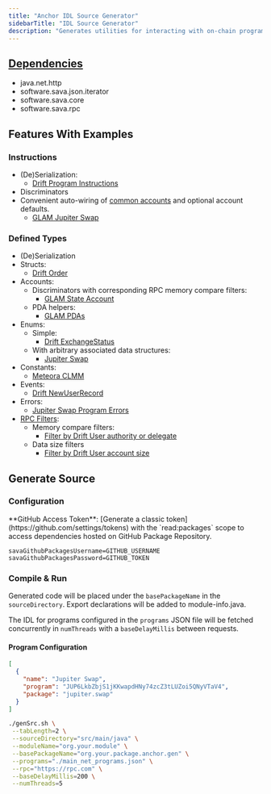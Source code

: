 ```yaml
---
title: "Anchor IDL Source Generator"
sidebarTitle: "IDL Source Generator"
description: "Generates utilities for interacting with on-chain programs and accounts."
---
```


<Card title="GitHub Repository" icon="github" horizontal={true} href="https://github.com/sava-software/anchor-src-gen" />

## [Dependencies](https://github.com/sava-software/anchor-src-gen/blob/main/anchor-src-gen/src/main/java/module-info.java)

- java.net.http
- software.sava.json.iterator
- software.sava.core
- software.sava.rpc

## Features With Examples

### Instructions

- (De)Serialization:
  - [Drift Program Instructions](https://github.com/sava-software/anchor-programs/blob/main/anchor-programs/src/main/java/software/sava/anchor/programs/drift/anchor/DriftProgram.java)
- Discriminators
- Convenient auto-wiring
  of [common accounts](https://github.com/sava-software/sava/blob/main/sava-core/src/main/java/software/sava/core/accounts/SolanaAccounts.java)
  and optional account defaults.
  - [GLAM Jupiter Swap](https://github.com/sava-software/anchor-programs/blob/dea67bfe3a53a51db73edc842ef14400b0ae0030/anchor-programs/src/main/java/software/sava/anchor/programs/glam/anchor/GlamProtocolProgram.java#L1870)

### Defined Types

- (De)Serialization
- Structs:
  - [Drift Order](https://github.com/sava-software/anchor-programs/blob/main/anchor-programs/src/main/java/software/sava/anchor/programs/drift/anchor/types/Order.java)
- Accounts:
  * Discriminators with corresponding RPC memory compare filters:
    * [GLAM State Account](https://github.com/sava-software/anchor-programs/blob/dea67bfe3a53a51db73edc842ef14400b0ae0030/anchor-programs/src/main/java/software/sava/anchor/programs/glam/anchor/types/StateAccount.java#L37)
  * PDA helpers:
    * [GLAM PDAs](https://github.com/sava-software/anchor-programs/blob/main/anchor-programs/src/main/java/software/sava/anchor/programs/glam/anchor/GlamProtocolPDAs.java)
- Enums:
  * Simple:
    * [Drift ExchangeStatus](https://github.com/sava-software/anchor-programs/blob/main/anchor-programs/src/main/java/software/sava/anchor/programs/drift/anchor/types/ExchangeStatus.java)
  * With arbitrary associated data structures:
    * [Jupiter Swap](https://github.com/sava-software/anchor-programs/blob/main/anchor-programs/src/main/java/software/sava/anchor/programs/jupiter/swap/anchor/types/Swap.java)
- Constants:
  * [Meteora CLMM](https://github.com/sava-software/anchor-programs/blob/main/anchor-programs/src/main/java/software/sava/anchor/programs/meteora/dlmm/anchor/LbClmmConstants.java)
- Events:
  * [Drift NewUserRecord](https://github.com/sava-software/anchor-programs/blob/main/anchor-programs/src/main/java/software/sava/anchor/programs/drift/anchor/types/NewUserRecord.java)
- Errors:
  * [Jupiter Swap Program Errors](https://github.com/sava-software/anchor-programs/blob/main/anchor-programs/src/main/java/software/sava/anchor/programs/jupiter/swap/anchor/JupiterError.java)
- [RPC Filters](https://solana.com/docs/rpc#filter-criteria):
  - Memory compare filters:
    - [Filter by Drift User authority or delegate](https://github.com/sava-software/anchor-programs/blob/dea67bfe3a53a51db73edc842ef14400b0ae0030/anchor-programs/src/main/java/software/sava/anchor/programs/drift/anchor/types/User.java#L124)
  - Data size filters
    * [Filter by Drift User account size](https://github.com/sava-software/anchor-programs/blob/dea67bfe3a53a51db73edc842ef14400b0ae0030/anchor-programs/src/main/java/software/sava/anchor/programs/drift/anchor/types/User.java#L90)

## Generate Source

### Configuration

<Info>
  **GitHub Access Token**: [Generate a classic token](https://github.com/settings/tokens) with the `read:packages` scope to access
  dependencies hosted on GitHub Package Repository.
</Info>


```properties .gradle/gradle.properties
savaGithubPackagesUsername=GITHUB_USERNAME
savaGithubPackagesPassword=GITHUB_TOKEN
```

### Compile & Run

Generated code will be placed under the `basePackageName` in the `sourceDirectory`.
Export declarations will be added to module-info.java.

The IDL for programs configured in the `programs` JSON file will be fetched concurrently in `numThreads` with a
`baseDelayMillis` between requests.

#### Program Configuration

```json
[
  {
    "name": "Jupiter Swap",
    "program": "JUP6LkbZbjS1jKKwapdHNy74zcZ3tLUZoi5QNyVTaV4",
    "package": "jupiter.swap"
  }
]
```

```bash
./genSrc.sh \
 --tabLength=2 \
 --sourceDirectory="src/main/java" \
 --moduleName="org.your.module" \
 --basePackageName="org.your.package.anchor.gen" \
 --programs="./main_net_programs.json" \
 --rpc="https://rpc.com" \
 --baseDelayMillis=200 \
 --numThreads=5
```
